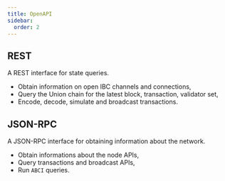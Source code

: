 ```yaml
---
title: OpenAPI
sidebar:
  order: 2
---
```


## REST

A REST interface for state queries.
- Obtain information on open IBC channels and connections,
- Query the Union chain for the latest block, transaction, validator set,
- Encode, decode, simulate and broadcast transactions.

<CardGrid>
  <LinkCard
    title='Playground'
    href="/openapi/rest/"
    target='_blank'
    rel='noopener noreferrer'
  />
  <LinkCard
    title='Download Spec'
    target='_blank'
    rel='noopener noreferrer'
    download='openapi.json'
    href="/openapi/rest.json"
  />
</CardGrid>

## JSON-RPC

A JSON-RPC interface for obtaining information about the network.
- Obtain informations about the node APIs,
- Query transactions and broadcast APIs,
- Run `ABCI` queries.

<CardGrid>
  <LinkCard
    title='Playground'
    href="/openapi/rest/"
  />
  <LinkCard
    title='Download Spec'
    target='_blank'
    rel='noopener noreferrer'
    download='openapi.json'
    href="/openapi/rpc.json"
  />
</CardGrid>
